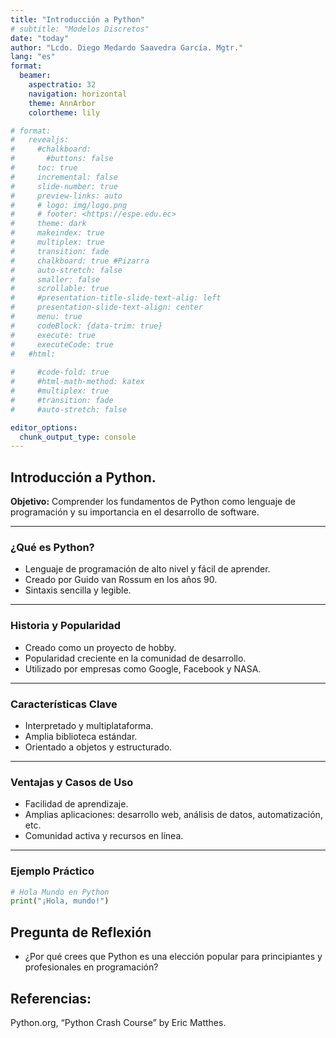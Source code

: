 ```yaml
---
title: "Introducción a Python"
# subtitle: "Modelos Discretos"
date: "today"
author: "Lcdo. Diego Medardo Saavedra García. Mgtr."
lang: "es"
format: 
  beamer: 
    aspectratio: 32
    navigation: horizontal
    theme: AnnArbor
    colortheme: lily

# format:
#   revealjs:
#     #chalkboard: 
#       #buttons: false
#     toc: true
#     incremental: false
#     slide-number: true
#     preview-links: auto
#     # logo: img/logo.png
#     # footer: <https://espe.edu.ec>
#     theme: dark
#     makeindex: true
#     multiplex: true
#     transition: fade
#     chalkboard: true #Pizarra
#     auto-stretch: false
#     smaller: false
#     scrollable: true
#     #presentation-title-slide-text-alig: left
#     presentation-slide-text-align: center
#     menu: true
#     codeBlock: {data-trim: true}
#     execute: true
#     executeCode: true
#   #html: 
    
#     #code-fold: true
#     #html-math-method: katex
#     #multiplex: true
#     #transition: fade
#     #auto-stretch: false

editor_options: 
  chunk_output_type: console
---
```

## Introducción a Python.

**Objetivo:** Comprender los fundamentos de Python como lenguaje de programación y su importancia en el desarrollo de software.

---

### ¿Qué es Python?

- Lenguaje de programación de alto nivel y fácil de aprender.
- Creado por Guido van Rossum en los años 90.
- Sintaxis sencilla y legible.

---

### Historia y Popularidad

- Creado como un proyecto de hobby.
- Popularidad creciente en la comunidad de desarrollo.
- Utilizado por empresas como Google, Facebook y NASA.

---

### Características Clave

- Interpretado y multiplataforma.
- Amplia biblioteca estándar.
- Orientado a objetos y estructurado.

---

### Ventajas y Casos de Uso

- Facilidad de aprendizaje.
- Amplias aplicaciones: desarrollo web, análisis de datos, automatización, etc.
- Comunidad activa y recursos en línea.

---

### Ejemplo Práctico

```python
# Hola Mundo en Python
print("¡Hola, mundo!")
```
## Pregunta de Reflexión

- ¿Por qué crees que Python es una elección popular para principiantes y profesionales en programación?

## Referencias: 

Python.org, "Python Crash Course" by Eric Matthes.